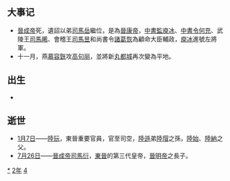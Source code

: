 {{yearTOC|342|成汉'''[[汉兴|汉兴]]五年'''；东晋'''[[咸康_(晋成帝)|咸康]]八年'''；前凉'''[[建兴_(晋愍帝)|建兴]]三十年'''；后赵'''[[建武_(石虎)|建武]]八年'''；代国'''[[建国_(代)|建国]]五年'''}}

== 大事记 ==
*[[晉成帝|晉成帝]]死，遺詔以弟[[司馬岳|司馬岳]]繼位，是為[[晉康帝|晉康帝]]，[[中書監|中書監]][[庾冰|庾冰]]、[[中書令|中書令]][[何充|何充]]、武陵王[[司馬晞|司馬晞]]、會稽王[[司馬昱|司馬昱]]和尚書令[[諸葛恢|諸葛恢]]為顧命大臣輔政，[[庾冰|庾冰]]進號左將軍。
*十一月，燕[[慕容皝|慕容皝]]攻[[高句丽|高句丽]]，並將新[[丸都城|丸都城]]再次變為平地。

== 出生 ==
*

== 逝世 ==
{{Wikisource year mention}}
*[[1月7日|1月7日]]——[[陸玩|陸玩]]，東晉重要官員，官至司空，[[陸遜|陸遜]]弟[[陸瑁|陸瑁]]之孫，[[陸始|陸始]]、[[陸納|陸納]]之父。
*[[7月26日|7月26日]]——[[晉成帝|晉成帝]][[司馬衍|司馬衍]]，[[東晉|東晉]]的第三代皇帝，[[晉明帝|晉明帝]]之長子。

[[Category:342年|*]]
[[Category:340年代|2年]]
[[Category:4世纪各年|4]]